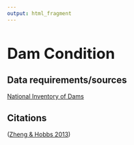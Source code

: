 ```yaml
---
output: html_fragment
---
```


<style type="text/css">
  h1{
  font-size: 2.5em;
}
</style>

# Dam Condition

## Data requirements/sources
[National Inventory of Dams](https://nid.sec.usace.army.mil/){target="_blank"}

## Citations
([Zheng & Hobbs 2013](https://doi.org/10.1061/(ASCE)WR.1943-5452.0000209){target="_blank"})
